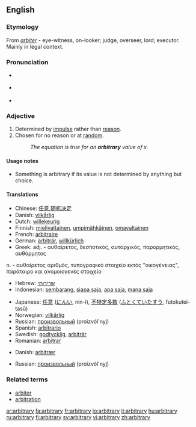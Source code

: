 ==English==

===Etymology===
From {{L.}} ''[[arbiter]]'' - eye-witness, on-looker; judge, overseer, lord; executor. Mainly in legal context.

===Pronunciation===
*{{italbrac|[[RP]]}} {{IPA|/ˈɑːbɪtrəri/}}
*{{italbrac|US}} {{IPA|/ˈɑːrbɪtrɛri/}}
*{{audio|en-us-arbitrary.ogg|Audio (US)}}

===Adjective===
{{en-adj}}

# Determined by [[impulse]] rather than [[reason]].
# Chosen for no reason or at [[random]]. 
#: ''The equation is true for an '''arbitrary''' value of x.''

====Usage notes====
*Something is arbitrary if its value is not determined by anything but choice.

====Translations====
{{trans-top|Determined by impulse}}
*Chinese: [[任意]],[[随机决定]]
*Danish: [[vilkårlig]]
*Dutch: [[willekeurig]]
*Finnish: [[mielivaltainen]], [[umpimähkäinen]], [[omavaltainen]]
*French: [[arbitraire]]
*German: [[arbiträr]], [[willkürlich]]
*Greek: adj. - αυθαίρετος, δεσποτικός, αυταρχικός, παρορμητικός, αυθόρμητος
n. - αυθαίρετος αριθμός, τυπογραφικό στοιχείο εκτός "οικογένειας", παράταιρο και ανομοιογενές στοιχείο
*Hebrew: [[שרירותי]]
*Indonesian: [[sembarang]], [[siapa saja]], [[apa saja]], [[mana saja]]
{{trans-mid}}
*Japanese: [[任意]] ([[にんい]], nin-i), [[不特定多数]] ([[ふとくていたすう]], futokutei-tasū)
*Norwegian: [[vilkårlig]]
*Russian: [[произвольный]] (proizvól'nyj)
*Spanish: [[arbitrario]]
*Swedish: [[godtycklig]], [[arbiträr]]
*Romanian: [[arbitrar]]
{{trans-bottom}}

{{trans-top|Chosen at random}}
*Danish: [[arbitrær]]
{{trans-mid}}
*Russian: [[произвольный]] (proizvól'nyj)
{{trans-bottom}}

===Related terms===
*[[arbiter]]
*[[arbitration]]

[[ar:arbitrary]]
[[fa:arbitrary]]
[[fr:arbitrary]]
[[io:arbitrary]]
[[it:arbitrary]]
[[hu:arbitrary]]
[[ru:arbitrary]]
[[fi:arbitrary]]
[[sv:arbitrary]]
[[vi:arbitrary]]
[[zh:arbitrary]]